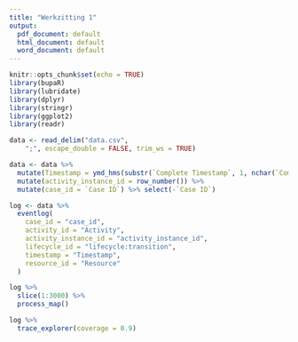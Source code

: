 ```yaml
---
title: "Werkzitting 1"
output:
  pdf_document: default
  html_document: default
  word_document: default
---
```


```r
knitr::opts_chunk$set(echo = TRUE)
library(bupaR)
library(lubridate)
library(dplyr)
library(stringr)
library(ggplot2)
library(readr)
```

```r
data <- read_delim("data.csv", 
    ";", escape_double = FALSE, trim_ws = TRUE)
```

```r
data <- data %>%
  mutate(Timestamp = ymd_hms(substr(`Complete Timestamp`, 1, nchar(`Complete Timestamp`) - 4))) %>%
  mutate(activity_instance_id = row_number()) %>%
  mutate(case_id = `Case ID`) %>% select(-`Case ID`)
```

```r
log <- data %>%
  eventlog(
    case_id = "case_id",
    activity_id = "Activity",
    activity_instance_id = "activity_instance_id",
    lifecycle_id = "lifecycle:transition",
    timestamp = "Timestamp",
    resource_id = "Resource"
  )
```

```r
log %>%
  slice(1:3000) %>%
  process_map()
```

```r
log %>%
  trace_explorer(coverage = 0.9)
  
```



